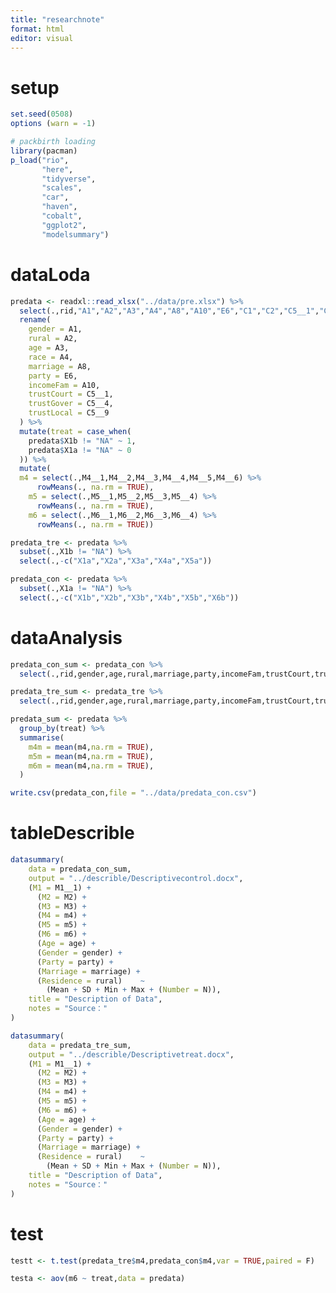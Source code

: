 ```yaml
---
title: "researchnote"
format: html
editor: visual
---
```


# setup
```r
set.seed(0508)
options (warn = -1)

# packbirth loading
library(pacman)
p_load("rio",
       "here",
       "tidyverse",
       "scales",
       "car",
       "haven",
       "cobalt",
       "ggplot2",
       "modelsummary")
```

# dataLoda
```r
predata <- readxl::read_xlsx("../data/pre.xlsx") %>%
  select(.,rid,"A1","A2","A3","A4","A8","A10","E6","C1","C2","C5__1","C5__4","C5__9","X1a","X2a","X3a","X4a","X5a","X6a","X1b","X2b","X3b","X4b","X5b","X6b","M1__1","M2","M3","M4__1","M4__2","M4__3","M4__4","M4__5","M4__6","M5__1","M5__2","M5__3","M5__4","M6__1","M6__2","M6__3","M6__4") %>%
  rename(
    gender = A1,
    rural = A2,
    age = A3,
    race = A4,
    marriage = A8,
    party = E6,
    incomeFam = A10,
    trustCourt = C5__1,
    trustGover = C5__4,
    trustLocal = C5__9
  ) %>%
  mutate(treat = case_when(
    predata$X1b != "NA" ~ 1,
    predata$X1a != "NA" ~ 0
  )) %>%
  mutate(
  m4 = select(.,M4__1,M4__2,M4__3,M4__4,M4__5,M4__6) %>%
      rowMeans(., na.rm = TRUE),
    m5 = select(.,M5__1,M5__2,M5__3,M5__4) %>%
      rowMeans(., na.rm = TRUE),
    m6 = select(.,M6__1,M6__2,M6__3,M6__4) %>%
      rowMeans(., na.rm = TRUE)) 

predata_tre <- predata %>%
  subset(.,X1b != "NA") %>%
  select(.,-c("X1a","X2a","X3a","X4a","X5a"))

predata_con <- predata %>%
  subset(.,X1a != "NA") %>%
  select(.,-c("X1b","X2b","X3b","X4b","X5b","X6b"))


```

# dataAnalysis
```r
predata_con_sum <- predata_con %>%
  select(.,rid,gender,age,rural,marriage,party,incomeFam,trustCourt,trustGover,trustLocal,M1__1,M2,M3,m4,m5,m6)

predata_tre_sum <- predata_tre %>%
  select(.,rid,gender,age,rural,marriage,party,incomeFam,trustCourt,trustGover,trustLocal,M1__1,M2,M3,m4,m5,m6)

predata_sum <- predata %>%
  group_by(treat) %>%
  summarise(
    m4m = mean(m4,na.rm = TRUE),
    m5m = mean(m4,na.rm = TRUE),
    m6m = mean(m4,na.rm = TRUE),
  )

write.csv(predata_con,file = "../data/predata_con.csv")

```

# tableDescrible

```r
datasummary(
    data = predata_con_sum,
    output = "../describle/Descriptivecontrol.docx",
    (M1 = M1__1) +
      (M2 = M2) +
      (M3 = M3) +
      (M4 = m4) +
      (M5 = m5) +
      (M6 = m6) + 
      (Age = age) +
      (Gender = gender) +
      (Party = party) +
      (Marriage = marriage) +
      (Residence = rural)    ~
        (Mean + SD + Min + Max + (Number = N)),
    title = "Description of Data",
    notes = "Source："
) 

datasummary(
    data = predata_tre_sum,
    output = "../describle/Descriptivetreat.docx",
    (M1 = M1__1) +
      (M2 = M2) +
      (M3 = M3) +
      (M4 = m4) +
      (M5 = m5) +
      (M6 = m6) + 
      (Age = age) +
      (Gender = gender) +
      (Party = party) +
      (Marriage = marriage) +
      (Residence = rural)    ~
        (Mean + SD + Min + Max + (Number = N)),
    title = "Description of Data",
    notes = "Source："
) 
```

# test
```r
testt <- t.test(predata_tre$m4,predata_con$m4,var = TRUE,paired = F)

testa <- aov(m6 ~ treat,data = predata)
```